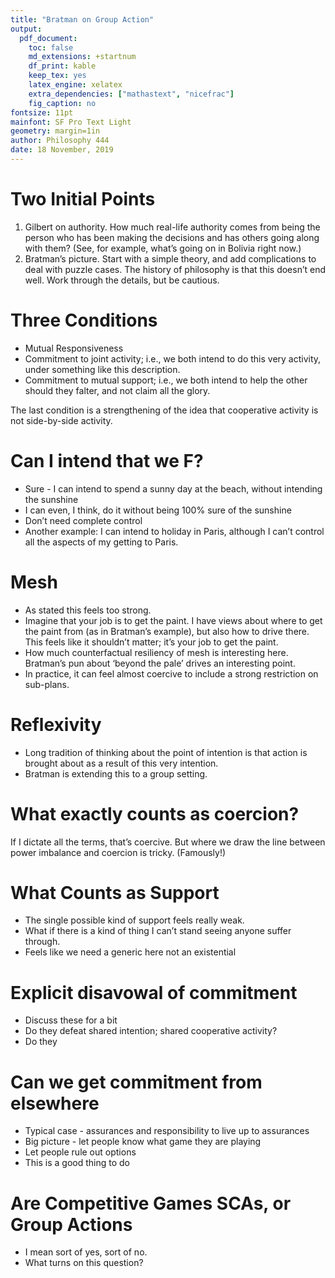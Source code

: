 ```yaml
---
title: "Bratman on Group Action"
output:
  pdf_document:
    toc: false
    md_extensions: +startnum
    df_print: kable
    keep_tex: yes
    latex_engine: xelatex
    extra_dependencies: ["mathastext", "nicefrac"]
    fig_caption: no
fontsize: 11pt
mainfont: SF Pro Text Light
geometry: margin=1in
author: Philosophy 444
date: 18 November, 2019
---
```


# Two Initial Points

1. Gilbert on authority. How much real-life authority comes from being the person who has been making the decisions and has others going along with them? (See, for example, what's going on in Bolivia right now.)
2. Bratman's picture. Start with a simple theory, and add complications to deal with puzzle cases. The history of philosophy is that this doesn't end well. Work through the details, but be cautious.

# Three Conditions

* Mutual Responsiveness
* Commitment to joint activity; i.e., we both intend to do this very activity, under something like this description.
* Commitment to mutual support; i.e., we both intend to help the other should they falter, and not claim all the glory.

The last condition is a strengthening of the idea that cooperative activity is not side-by-side activity.

# Can I intend that we F?

* Sure - I can intend to spend a sunny day at the beach, without intending the sunshine
* I can even, I think, do it without being 100% sure of the sunshine
* Don't need complete control
* Another example: I can intend to holiday in Paris, although I can't control all the aspects of my getting to Paris.

# Mesh

* As stated this feels too strong.
* Imagine that your job is to get the paint. I have views about where to get the paint from (as in Bratman's example), but also how to drive there. This feels like it shouldn't matter; it's your job to get the paint.
* How much counterfactual resiliency of mesh is interesting here. Bratman's pun about 'beyond the pale' drives an interesting point.
* In practice, it can feel almost coercive to include a strong restriction on sub-plans.

# Reflexivity

* Long tradition of thinking about the point of intention is that action is brought about as a result of this very intention.
* Bratman is extending this to a group setting.

# What exactly counts as coercion?

If I dictate all the terms, that's coercive. But where we draw the line between power imbalance and coercion is tricky. (Famously!)

# What Counts as Support

* The single possible kind of support feels really weak.
* What if there is a kind of thing I can't stand seeing anyone suffer through.
* Feels like we need a generic here not an existential

# Explicit disavowal of commitment

* Discuss these for a bit
* Do they defeat shared intention; shared cooperative activity?
* Do they 

# Can we get commitment from elsewhere
 
* Typical case - assurances and responsibility to live up to assurances
* Big picture - let people know what game they are playing
* Let people rule out options
* This is a good thing to do

# Are Competitive Games SCAs, or Group Actions

* I mean sort of yes, sort of no.
* What turns on this question?
